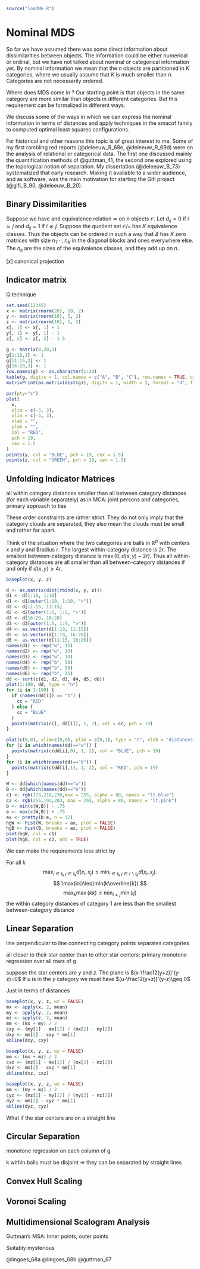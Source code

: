 
```r
source("loadMe.R")
```


# Nominal MDS {#chnominal}

So far we have assumed there was some direct information about dissimilarities between objects. The information could be either numerical or ordinal, but we have not talked about nominal or categorical information yet. By nominal information we mean that the $n$ objects are partitioned in $K$ categories, where we usually assume that $K$ is much smaller than $n$. Categories are not necessarily ordered.

Where does MDS come in ? Our starting point is that objects in the same category are more similar than objects in different categories. But this requirement can be formalized in different ways. 

We discuss some of the ways in which we can express the nominal information in terms of distances and apply techniques in the smacof family to computed optimal least squares configurations.

For historical and other reasons this topic is of great interest to me. Some of my first rambling red reports (@deleeuw_R_68e, @deleeuw_R_69d) were on the analysis of relational or categorical data. The first one discussed mainly the quantification methods of @guttman_41, the second one explored using the topological notion of separation. My dissertation (@deleeuw_B_73) systematized that early research. Making it available to a wider audience, and as software, was the main motivation for starting the Gifi project (@gifi_B_90, @deleeuw_B_20).


## Binary Dissimilarities

Suppose we have and equivalence relation $\simeq$ on $n$ objects $\mathcal{O}$. Let $d_{ij}=0$ if $i\simeq j$ and $d_{ij}=1$ if $i\not\simeq j$. Suppose the quotient set $\mathcal{O}/\mathord{\simeq}$ has $K$ equivalence classes. Thus the objects can be ordered in such a way that $\Delta$ has
$K$ zero matrices with size $n_1\cdots, n_K$ in the diagonal blocks and ones everywhere else. The $n_k$ are the sizes of the equivalence classes, and they add up on $n$.



$[x]$ canonical projection




## Indicator matrix

Q technique


```r
set.seed(12345)
x <- matrix(rnorm(20), 10, 2)
y <- matrix(rnorm(10), 5, 2)
z <- matrix(rnorm(10), 5, 2)
x[, 1] <- x[, 1] + 1
y[, 1] <- y[, 1] - 1
z[, 2] <- z[, 2] - 1.5
```

```r
g <- matrix(0,20,3)
g[1:10,1] <- 1
g[11:15,2] <- 1
g[16:20,3] <- 1
row.names(g) <- as.character(1:20)
kable(g, digits = 1, col.names = c("A", "B", "C"), row.names = TRUE, caption ="Example Indicator Matrix")
matrixPrint(as.matrix(dist(g)), digits = 1, width = 2, format = "d", flag = "")
```

```r
par(pty="s")
plot(
  x,
  xlim = c(-3, 3),
  ylim = c(-3, 3),
  xlab = "",
  ylab = "",
  col = "RED",
  pch = 19, 
  cex = 1.5
)
points(y, col = "BLUE", pch = 19, cex = 1.5)
points(z, col = "GREEN", pch = 19, cex = 1.5)
```


## Unfolding Indicator Matrices


all within category distances smaller than all between category distances
(for each variable separately)
as in MCA: joint persons and categories, primary approach to ties

These order constraints are rather strict. They do not only imply that the category clouds are separated, they also mean the clouds must be small and rather far apart.

Think of the situation where the two categories are balls in
$\mathbb{R}^p$ with centers $x$ and $y$ and $radius $r$. The
largest within-category distance is $2r$. The smallest
between-category distance is $\max(0,d(x,y)-2r)$. Thus
all within-category distances are all smaller than all 
between-category distances if and only if $d(x,y)\geq 4r$.

```r
baseplot(x, y, z)
```


```r
d <- as.matrix(dist(rbind(x, y, z)))
d1 <- d[1:10, 1:10]
d1 <- d1[outer(1:10, 1:10, ">")]
d2 <- d[11:15, 11:15]
d2 <- d2[outer(1:5, 1:5, ">")]
d3 <- d[16:20, 16:20]
d3 <- d3[outer(1:5, 1:5, ">")]
d4 <- as.vector(d[1:10, 11:15])
d5 <- as.vector(d[1:10, 16:20])
d6 <- as.vector(d[11:15, 16:20])
names(d1) <- rep("w", 45)
names(d2) <- rep("w", 10)
names(d3) <- rep("w", 10)
names(d4) <- rep("b", 50)
names(d5) <- rep("b", 50)
names(d6) <- rep("b", 25)
dd <- sort(c(d1, d2, d3, d4, d5, d6))
plot(1:190, dd, type = "n")
for (i in 1:190) {
  if (names(dd[i]) == "b") {
    cc = "RED"
  } else {
    cc = "BLUE"
  }
  points(matrix(c(i, dd[i]), 1, 2), col = cc, pch = 19)
}
```

```r
plot(c(0,0), xlim=c(0,6), ylim = c(0,1), type = "n", xlab = "distances", ylab = "", yaxt = "n")
for (i in which(names(dd)=="w")) {
  points(matrix(c(dd[i],0), 1, 2), col = "BLUE", pch = 19)
}
for (i in which(names(dd)=="b")) {
  points(matrix(c(dd[i],1), 1, 2), col = "RED", pch = 19)
}
```

```r
W <- dd[which(names(dd)=="w")]
B <- dd[which(names(dd)=="b")]
c1 <- rgb(173,216,230,max = 255, alpha = 80, names = "lt.blue")
c2 <- rgb(255,192,203, max = 255, alpha = 80, names = "lt.pink")
b <- min(c(W,B)) - .75
e <- max(c(W,B)) + .75
ax <- pretty(b:e, n = 12)
hgW <- hist(W, breaks = ax, plot = FALSE)
hgB <- hist(B, breaks = ax, plot = FALSE)
plot(hgW, col = c1)
plot(hgB, col = c2, add = TRUE)
```

We can make the requirements less strict by 

For all $k$ 
$$
\max_{i\in I_k\ j\in I_k}d(x_i,x_j)\leq\min_{i\in I_k\ j\in I\backslash I_k}d(x_i,x_j).
$$ 
$$
\max(kk)\leq\min(k\overline{k})
$$
$$
\max_k\max(kk)\leq\min_{i\not= j}\min(ij)
$$
the within category distances of category 1 are less than the
smallest between-category distance 

## Linear Separation

line perpendicular to line connecting category points separates categories

all closer to their star center than to other star centers:
primary monotone regression over all rows of g

suppose the star centers are $y$ and $z$. The plane is
$(x-\frac12(y+z))'(y-z)=0$
If $u$ is in the $y$ category we must have $(u-\frac12(y+z))'(y-z)\geq 0$

Just in terms of distances


```r
baseplot(x, y, z, wz = FALSE)
mx <- apply(x, 2, mean)
my <- apply(y, 2, mean)
mz <- apply(z, 2, mean)
mm <- (mx + my) / 2
cxy <- (my[1] - mx[1]) / (mx[2] - my[2])
dxy <- mm[2] - cxy * mm[1]
abline(dxy, cxy)
```

```r
baseplot(x, y, z, wy = FALSE)
mm <- (mx + mz) / 2
cxz <- (mz[1] - mx[1]) / (mx[2] - mz[2])
dxz <- mm[2] - cxz * mm[1]
abline(dxz, cxz)
```

```r
baseplot(x, y, z, wx = FALSE)
mm <- (my + mz) / 2
cyz <- (mz[1] - my[1]) / (my[2] - mz[2])
dyz <- mm[2] - cyz * mm[1]
abline(dyz, cyz)
```

What if the star centers are on a straight line

## Circular Separation

monotone regression on each column of g

k within balls must be disjoint => they can be separated by straight
lines

## Convex Hull Scaling

## Voronoi Scaling

## Multidimensional Scalogram Analysis

Guttman's MSA: Inner points, outer points

Suitably mysterious

@lingoes_68a
@lingoes_68b
@guttman_67




